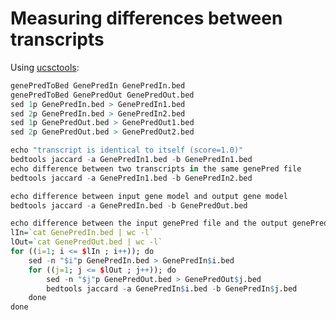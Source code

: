 # Measuring differences between transcripts

Using [ucsctools](http://hgdownload.cse.ucsc.edu/admin/exe/linux.x86_64/):
 
```r
genePredToBed GenePredIn GenePredIn.bed
genePredToBed GenePredOut GenePredOut.bed
sed 1p GenePredIn.bed > GenePredIn1.bed
sed 2p GenePredIn.bed >	GenePredIn2.bed
sed 1p GenePredOut.bed > GenePredOut1.bed
sed 2p GenePredOut.bed > GenePredOut2.bed

echo "transcript is identical to itself (score=1.0)"
bedtools jaccard -a GenePredIn1.bed -b GenePredIn1.bed
echo difference between two transcripts in the same genePred file
bedtools jaccard -a GenePredIn1.bed -b GenePredIn2.bed

echo difference between input gene model and output gene model
bedtools jaccard -a GenePredIn.bed -b GenePredOut.bed 

echo difference between the input genePred file and the output genePred file transcript by transcript
lIn=`cat GenePredIn.bed | wc -l`
lOut=`cat GenePredOut.bed | wc -l`
for ((i=1; i <= $lIn ; i++)); do
    sed -n "$i"p GenePredIn.bed > GenePredIn$i.bed
    for ((j=1; j <= $lOut ; j++)); do
        sed -n "$j"p GenePredOut.bed > GenePredOut$j.bed
    	bedtools jaccard -a GenePredIn$i.bed -b GenePredIn$j.bed
    done
done
```